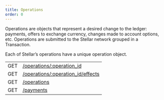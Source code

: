 ```yaml
---
title: Operations
order: 0
---
```



Operations are objects that represent a desired change to the ledger: payments, offers to exchange currency, changes made to account options, etc. Operations are submitted to the Stellar network grouped in a Transaction.

Each of Stellar’s operations have a unique operation object.

<EndpointsTable title="Endpoints">

|  |  |
| --- | --- |
| GET | [/operations/:operation_id](../../retrieve-an-operation.api.mdx) |
| GET | [/operations/:operation_id/effects](../../retrieve-an-operations-effects.api.mdx) |
| GET | [/operations](../../list-all-operations.api.mdx) |
| GET | [/payments](../../list-all-payments.api.mdx) |

</EndpointsTable>
